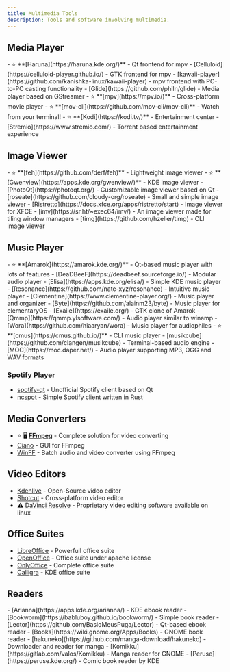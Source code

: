 ```yaml
---
title: Multimedia Tools
description: Tools and software involving multimedia.
---
```



## Media Player

<Tabs>
    <TabItem label="Graphical">
        - ⭐ **[Haruna](https://haruna.kde.org/)** - Qt frontend for mpv
        - [Celluloid](https://celluloid-player.github.io/) - GTK frontend for mpv
        - [kawaii-player](https://github.com/kanishka-linux/kawaii-player) - mpv frontend with PC-to-PC casting functionality
        - [Glide](https://github.com/philn/glide) - Media player based on GStreamer
    </TabItem>
    <TabItem label="CLI">
        - ⭐ **[mpv](https://mpv.io/)** - Cross-platform movie player
        - ⭐ **[mov-cli](https://github.com/mov-cli/mov-cli)** - Watch from your terminal!
    </TabItem>
    <TabItem label="Media Centers">
        - ⭐ **[Kodi](https://kodi.tv/)** - Entertainment center
        - [Stremio](https://www.stremio.com/) - Torrent based entertainment experience
    </TabItem>
</Tabs>

## Image Viewer

<Tabs>
    <TabItem label="Graphical">
        - ⭐ **[feh](https://github.com/derf/feh)** - Lightweight image viewer
        - ⭐ **[Gwenview](https://apps.kde.org/gwenview/)** - KDE image viewer  
        - [PhotoQt](https://photoqt.org/) - Customizable image viewer based on Qt
        - [roseate](https://github.com/cloudy-org/roseate) - Small and simple image viewer
        - [Ristretto](https://docs.xfce.org/apps/ristretto/start) - Image viewer for XFCE
        - [imv](https://sr.ht/~exec64/imv/) - An image viewer made for tiling window managers
    </TabItem>
    <TabItem label="CLI">
        - [timg](https://github.com/hzeller/timg) - CLI image viewer
    </TabItem>
</Tabs>

## Music Player

<Tabs>
    <TabItem label="Graphical">
        - ⭐ **[Amarok](https://amarok.kde.org/)** - Qt-based music player with lots of features
        - [DeaDBeeF](https://deadbeef.sourceforge.io/) - Modular audio player
        - [Elisa](https://apps.kde.org/elisa/) - Simple KDE music player
        - [Resonance](https://github.com/nate-xyz/resonance) - Intuitive music player
        - [Clementine](https://www.clementine-player.org/) - Music player and organizer
        - [Byte](https://github.com/alainm23/byte) - Music player for elementaryOS
        - [Exaile](https://exaile.org/) - GTK clone of Amarok
        - [Qmmp](https://qmmp.ylsoftware.com/) - Audio player similar to winamp
        - [Wora](https://github.com/hiaaryan/wora) - Music player for audiophiles
    </TabItem>
    <TabItem label="CLI">
        - ⭐ **[cmus](https://cmus.github.io/)** - CLI music player
        - [musikcube](https://github.com/clangen/musikcube) - Terminal-based audio engine
        - [MOC](https://moc.daper.net/) - Audio player supporting MP3, OGG and WAV formats
    </TabItem>
</Tabs>

### Spotify Player

- [spotify-qt](https://github.com/kraxarn/spotify-qt) - Unofficial Spotify client based on Qt
- [ncspot](https://github.com/hrkfdn/ncspot) - Simple Spotify client written in Rust

## Media Converters

- ⭐ 🖥️ **[FFmpeg](https://ffmpeg.org/)** - Complete solution for video converting
- [Ciano](https://robertsanseries.github.io/ciano/) - GUI for FFmpeg
- [WinFF](https://github.com/WinFF/winff) - Batch audio and video converter using FFmpeg

## Video Editors

- [Kdenlive](https://kdenlive.org/en/) - Open-Source video editor
- [Shotcut](https://www.shotcut.org/) - Cross-platform video editor
- ⚠️ [DaVinci Resolve](https://www.blackmagicdesign.com/products/davinciresolve/) - Proprietary video editing software available on linux

## Office Suites

- [LibreOffice](https://www.libreoffice.org/) - Powerfull office suite
- [OpenOffice](https://www.openoffice.org/) - Office suite under apache license
- [OnlyOffice](https://www.onlyoffice.com/) - Complete office suite
- [Calligra](https://calligra.org/) - KDE office suite

## Readers 

<Tabs>
    <TabItem label="E-Book">
        - [Arianna](https://apps.kde.org/arianna/) - KDE ebook reader
        - [Bookworm](https://babluboy.github.io/bookworm/) - Simple book reader
        - [Lector](https://github.com/BasioMeusPuga/Lector) - Qt-based ebook reader
        - [Books](https://wiki.gnome.org/Apps/Books) - GNOME book reader
    </TabItem>
    <TabItem label="Manga and Comic Books">
        - [hakuneko](https://github.com/manga-download/hakuneko) - Downloader and reader for manga
        - [Komikku](https://gitlab.com/valos/Komikku) - Manga reader for  GNOME
        - [Peruse](https://peruse.kde.org/) - Comic book reader by KDE
    </TabItem>
</Tabs>
